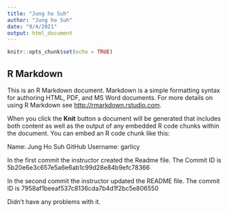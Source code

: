 ```yaml
---
title: "Jung ho Suh"
author: "Jung ho Suh"
date: "9/4/2021"
output: html_document
---
```


```r
knitr::opts_chunk$set(echo = TRUE)
```

## R Markdown

This is an R Markdown document. Markdown is a simple formatting syntax for authoring HTML, PDF, and MS Word documents. For more details on using R Markdown see <http://rmarkdown.rstudio.com>.

When you click the **Knit** button a document will be generated that includes both content as well as the output of any embedded R code chunks within the document. You can embed an R code chunk like this:

  Name: Jung Ho Suh
  GitHub Username: garlicy
  
  In the first commit the instructor created the Readme file. The Commit ID is      
  5b20e6e3c657e5a6e6ab1c99d28e84b9efc78366
    
  In the second commit the instructor updated the README file. The commit ID is 
  7958af1beeaf537c8136cda7b4d1f2bc5e806550

Didn't have any problems with it.